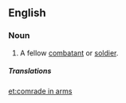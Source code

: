 ==English==

===Noun===
{{en-noun|head=[[comrade]] [[in]] [[arms]]|pl=comrades in arms}}

# {{context|military|lang=en}} A fellow [[combatant]] or [[soldier]].

=====Translations=====
{{trans-see|brother-in-arms}}

[[et:comrade in arms]]